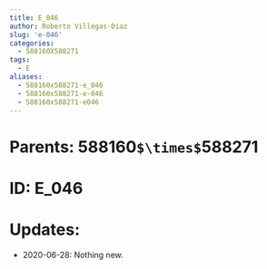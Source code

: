 ```yaml
---
title: E_046
author: Roberto Villegas-Diaz
slug: 'e-046'
categories:
  - 588160X588271
tags:
  - E
aliases:
  - 588160x588271-e_046
  - 588160x588271-e-046
  - 588160x588271-e046
---
```


# **Parents**: 588160`$\times$`588271
# **ID**: E_046
# **Updates**: 
 - 2020-06-28: Nothing new.
